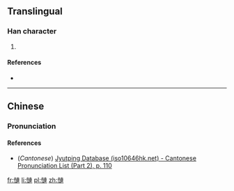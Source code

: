 ==Translingual==

===Han character===
{{Han char|rn=61|rad=心|as=11|sn=14|four=|canj=心卜十十 (PYJJ)|ids=⿰[[忄]][[連]]}}

# {{defn|Han|sort=心11}}

====References====
* {{Han ref|kx=0399.270|dkj=11125|dj=0739.140|hdz=42345.010|uh=6169|ud=24937}}

----

==Chinese==
{{zh-forms}}

===Pronunciation===
{{zh-pron
|m=lián
|c=lin4
|mc=
|oc=
|ma=
|cat=
}}

====References====
*(''Cantonese'') [http://www.iso10646hk.net/jp/document/download.jsp Jyutping Database (iso10646hk.net) - Cantonese Pronunciation List (Part 2), p. 110]

[[fr:慩]]
[[li:慩]]
[[pl:慩]]
[[zh:慩]]